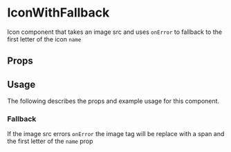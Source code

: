 

# IconWithFallback

Icon component that takes an image src and uses `onError` to fallback to the first letter of the icon `name`

<Canvas>
  <Story id="components-ui-iconwithfallback--default-story" />
</Canvas>

## Props

<ArgTypes of={IconWithFallback} />

## Usage

The following describes the props and example usage for this component.

### Fallback

If the image src errors `onError` the image tag will be replace with a span and the first letter of the `name` prop

<Canvas>
  <Story id="components-ui-iconwithfallback--default-story" />
</Canvas>
